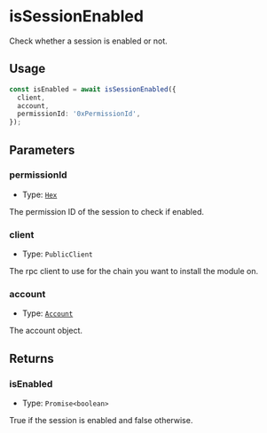 # isSessionEnabled

Check whether a session is enabled or not.

## Usage

```typescript copy
const isEnabled = await isSessionEnabled({
  client,
  account,
  permissionId: '0xPermissionId',
});
```

## Parameters

### permissionId

- Type: [`Hex`](https://viem.sh/docs/glossary/types#hex)

The permission ID of the session to check if enabled.

### client

- Type: `PublicClient`

The rpc client to use for the chain you want to install the module on.

### account

- Type: [`Account`](/module-sdk/glossary/types#account)

The account object.

## Returns

### isEnabled

- Type: `Promise<boolean>`

True if the session is enabled and false otherwise.
